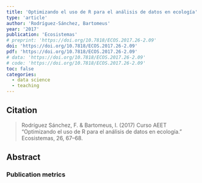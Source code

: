 ```yaml
---
title: 'Optimizando el uso de R para el análisis de datos en ecología'
type: 'article'
author: 'Rodríguez-Sánchez, Bartomeus'
year: '2017'
publication: 'Ecosistemas'
# preprint: 'https://doi.org/10.7818/ECOS.2017.26-2.09'
doi: 'https://doi.org/10.7818/ECOS.2017.26-2.09'
pdf: 'https://doi.org/10.7818/ECOS.2017.26-2.09'
# data: 'https://doi.org/10.7818/ECOS.2017.26-2.09'
# code: 'https://doi.org/10.7818/ECOS.2017.26-2.09'
toc: false
categories: 
  - data science
  - teaching
---
```


## Citation

> Rodríguez Sánchez, F. & Bartomeus, I. (2017) Curso AEET “Optimizando el uso de R para el análisis de datos en ecología.” Ecosistemas, 26, 67–68.

## Abstract


### Publication metrics

<br>

<span class="__dimensions_badge_embed__" data-doi="10.7818/ECOS.2017.26-2.09" data-hide-zero-citations="true" data-legend="always"></span><script async src="https://badge.dimensions.ai/badge.js" charset="utf-8"></script>

<script type='text/javascript' src='https://d1bxh8uas1mnw7.cloudfront.net/assets/embed.js'></script><div data-badge-details="right" data-badge-type="medium-donut" data-doi="10.7818/ECOS.2017.26-2.09" data-hide-no-mentions="true" class="altmetric-embed"></div>

<div class="scite-badge" data-doi="10.7818/ECOS.2017.26-2.09" data-layout="horizontal" data-show-zero="false" data-show-labels="true"></div><link rel="stylesheet" type="text/css" href="https://cdn.scite.ai/badge/scite-badge-latest.min.css"><script async type="application/javascript" src="https://cdn.scite.ai/badge/scite-badge-latest.min.js"></script>

